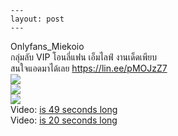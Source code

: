     --- 
    layout: post 
    --- 
    

Onlyfans_Miekoio<br>&#3585;&#3621;&#3640;&#3656;&#3617;&#3621;&#3633;&#3610; VIP &#3650;&#3629;&#3609;&#3621;&#3637;&#3656;&#3649;&#3615;&#3609; &#3648;&#3629;&#3655;&#3617;&#3652;&#3621;&#3615;&#3660; &#3591;&#3634;&#3609;&#3648;&#3604;&#3655;&#3604;&#3648;&#3614;&#3637;&#3618;&#3610; <br>&#3626;&#3609;&#3651;&#3592;&#3649;&#3629;&#3604;&#3617;&#3634;&#3652;&#3604;&#3657;&#3648;&#3621;&#3618; <a href="https://lin.ee/pMOJzZ7" target="_blank" rel="nofollow noopener">https://lin.ee/pMOJzZ7</a><br><a href='https://sun9-22.userapi.com/impg/LuLk1p3ziQDWkYKRL7gZTkE-CgwUoeqKgR9-WQ/43OOfZTlej4.jpg?size=719x1280&quality=96&sign=544099370bee49673f2f639a66122467&type=album'><img src='https://sun9-22.userapi.com/impg/LuLk1p3ziQDWkYKRL7gZTkE-CgwUoeqKgR9-WQ/43OOfZTlej4.jpg?size=339x604&quality=96&sign=2b32bdbae68fe0e850888acc5ab0c87c&type=album'></a><br><a href='https://sun9-41.userapi.com/impg/z88gd2Beb5_E3WK1197fxOAxBzyA9PyDxbC5FA/ClRuIl1B5FE.jpg?size=719x1280&quality=96&sign=fd6d5d05cb6436832596151a13556a9e&type=album'><img src='https://sun9-41.userapi.com/impg/z88gd2Beb5_E3WK1197fxOAxBzyA9PyDxbC5FA/ClRuIl1B5FE.jpg?size=339x604&quality=96&sign=7516f9518f80327fd368c95449d2f5bb&type=album'></a><br><a href='https://sun9-73.userapi.com/impg/bZyft3mwakw7i_9Zy-uZOHxH4ywVo3NdzcnN6A/UvUxy6yLNaI.jpg?size=719x1280&quality=96&sign=88194065628148fe032b5dcfc79a7e6e&type=album'><img src='https://sun9-73.userapi.com/impg/bZyft3mwakw7i_9Zy-uZOHxH4ywVo3NdzcnN6A/UvUxy6yLNaI.jpg?size=339x604&quality=96&sign=c0df8dffb9e91d443d54ff70037552b1&type=album'></a><br>Video: <a href="https://vk.com/video-204157576_456239227?list=477abfd67c6a27bced">is 49 seconds long </a><br>Video: <a href="https://vk.com/video-204157576_456239228?list=bb36c8f76b6290539d">is 20 seconds long </a>